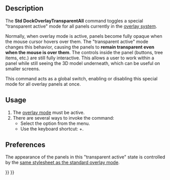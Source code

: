 <languages/>

{{Docnav
|[[Std_DockOverlayAll|DockOverlayAll]]
|[[Std_DockOverlayToggle|DockOverlayToggle]]
|[[Std_View_Menu|Std View Menu]]
|IconL=
|IconR=
|IconC=Freecad.svg
}}

{{GuiCommand
|Name=Std DockOverlayTransparentAll
|MenuLocation=View → Overlay Docked Panel → Toggle Transparent Panels
|Workbenches=All
|Shortcut={{KEY|SHIFT}}+{{KEY|F4}}
|Version=1.0
|SeeAlso=[[Std_DockOverlayAll]], [[Std_DockOverlayToggleTransparent]]
}}

==Description==

The '''Std DockOverlayTransparentAll''' command toggles a special "transparent active" mode for all panels currently in the [[Std_DockOverlayAll|overlay system]].

Normally, when overlay mode is active, panels become fully opaque when the mouse cursor hovers over them. The "transparent active" mode changes this behavior, causing the panels to '''remain transparent even when the mouse is over them'''. The controls inside the panel (buttons, tree items, etc.) are still fully interactive. This allows a user to work within a panel while still seeing the 3D model underneath, which can be useful on smaller screens.

This command acts as a global switch, enabling or disabling this special mode for all overlay panels at once.

==Usage==

# The [[Std_DockOverlayAll|overlay mode]] must be active.
# There are several ways to invoke the command:
#* Select the {{MenuCommand|View → Overlay Docked Panel → Toggle Transparent Panels}} option from the menu.
#* Use the keyboard shortcut: {{KEY|SHIFT}}+{{KEY|F4}}.

==Preferences==

The appearance of the panels in this "transparent active" state is controlled by the [[Std_DockOverlayAll#Preferences|same stylesheet as the standard overlay mode]].


{{Docnav
|[[Std_DockOverlayAll|DockOverlayAll]]
|[[Std_DockOverlayToggle|DockOverlayToggle]]
|[[Std_View_Menu|Std View Menu]]
|IconL=
|IconR=
|IconC=Freecad.svg
}}

{{Std_Base_navi{{#translation:}}}}
{{Userdocnavi{{#translation:}}}}